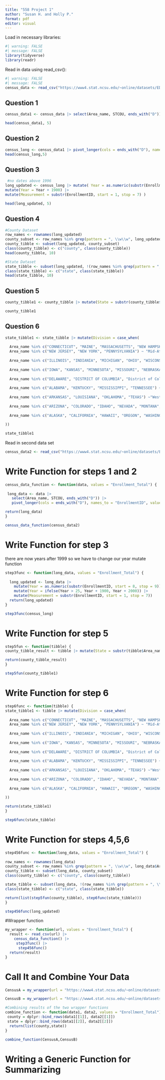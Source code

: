 ```yaml
---
title: "558 Project 1"
author: "Susan H. and Holly P."
format: pdf
editor: visual
---
```


Load in necessary libraries:

```r
#| warning: FALSE
#| message: FALSE
library(tidyverse)
library(readr)


```

Read in data using read_csv():

```r
#| warning: FALSE
#| message: FALSE
census_data <- read_csv("https://www4.stat.ncsu.edu/~online/datasets/EDU01a.csv")


```

## Question 1

```r

census_data1 <- census_data |> select(Area_name, STCOU, ends_with("D")) 

head(census_data1, 5)


```

## Question 2

```r
census_long <- census_data1 |> pivot_longer(cols = ends_with("D"), names_to = "EnrollmentID", values_to = "Enrollment_Total")
head(census_long,5)
```

## Question 3

```r
 #no dates above 1996
long_updated <- census_long |> mutate( Year = as.numeric(substr(EnrollmentID, start = 8, stop = 9))) |> 
mutate(Year = Year + 1900) |> 
mutate(Measurement = substr(EnrollmentID, start = 1, stop = 7) )

head(long_updated, 5)

```

## Question 4

```r
#County Dataset
row_names <- rownames(long_updated)
county_subset <- row_names %in% grep(pattern = ", \\w\\w", long_updated$Area_name)
county_tibble <- subset(long_updated, county_subset)
class(county_tibble) <- c("county", class(county_tibble))
head(county_tibble, 10)

#State Dataset
state_tibble <- subset(long_updated, !(row_names %in% grep(pattern = ", \\w\\w", long_updated$Area_name)))
class(state_tibble) <- c("state", class(state_tibble))
head(state_tibble, 10)
```

## Question 5

```r

county_tibble1 <- county_tibble |> mutate(State = substr(county_tibble$Area_name, start = nchar(Area_name)-1, stop = nchar(Area_name)))

county_tibble1

```

## Question 6

```r

state_tibble1 <- state_tibble |> mutate(Division = case_when(
  
  Area_name %in% c("CONNECTICUT", "MAINE", "MASSACHUSETTS", "NEW HAMPSHIRE", "RHODE ISLAND", "VERMONT") ~ "New England", 
  Area_name %in% c("NEW JERSEY", "NEW YORK", "PENNYSYLVANIA") ~ "Mid-Atlantic", 
  
  Area_name %in% c("ILLINOIS", "INDIANIA", "MICHIGAN", "OHIO", "WISCONSIN") ~ "East North Central", 
  
  Area_name %in% c("IOWA", "KANSAS", "MINNESOTA", "MISSOURI", "NEBRASKA", "NORTH DAKOTA", "SOUTH DAKOTA") ~ "West North Central", 
  
  Area_name %in% c("DELAWARE", "DISTRICT OF COLUMBIA", "District of Columbia", "FLORIDA", "GEORGIA", "MARYLAND", "NORTH CAROLINA", "SOUTH CAROLINA", "VIRGINIA", "WEST VIRGINIA") ~ "South Atlantic", 
  
  Area_name %in% c("ALABAMA", "KENTUCKY", "MISSISSIPPI", "TENNESSEE") ~ "East South Central", 
  
  Area_name %in% c("ARKANSAS", "LOUISIANA", "OKLAHOMA", "TEXAS") ~"West South Central", 
  
  Area_name %in% c("ARIZONA", "COLORADO", "IDAHO", "NEVADA", "MONTANA", "NEW MEXICO", "UTAH", "WYOMING") ~ "Mountain", 
  
  Area_name %in% c("ALASKA", "CALIFORNIA", "HAWAII", "OREGON", "WASHINGTON") ~ "Pacific", .default = "ERROR"
  
))

state_tibble1

```

Read in second data set

```r
census_data2 <- read_csv("https://www4.stat.ncsu.edu/~online/datasets/EDU01b.csv")
```

# Write Function for steps 1 and 2

```r
census_data_function <- function(data, values = "Enrollment_Total") {
  
 long_data <- data |> 
   select(Area_name, STCOU, ends_with("D")) |> 
   pivot_longer(cols = ends_with("D"), names_to = "EnrollmentID", values_to = values)

return(long_data) 
}

```

```r
census_data_function(census_data2)
```

# Write Function for step 3

there are now years after 1999 so we have to change our year mutate function

```r
step3func <- function(long_data, values = "Enrollment_Total") {
  
  long_updated <- long_data |> 
    mutate(Year = as.numeric(substr(EnrollmentID, start = 8, stop = 9))) |>  
    mutate(Year = ifelse(Year > 25, Year + 1900, Year + 2000)) |> 
    mutate(Measurement = substr(EnrollmentID, start = 1, stop = 7))
  return(long_updated)
}

```

```r
step3func(census_long)
```


# Write Function for step 5
```r
step5fun <- function(tibble) {
county_tibble_result <- tibble |> mutate(State = substr(tibble$Area_name, start = nchar(Area_name)-1, stop = nchar(Area_name)))

return(county_tibble_result)
}
```

```r
step5fun(county_tibble1)
```


# Write Function for step 6
```r
step6func <- function(tibble) {
state_tibble1 <- tibble |> mutate(Division = case_when(
  
  Area_name %in% c("CONNECTICUT", "MAINE", "MASSACHUSETTS", "NEW HAMPSHIRE", "RHODE ISLAND", "VERMONT") ~ "New England", 
  Area_name %in% c("NEW JERSEY", "NEW YORK", "PENNYSYLVANIA") ~ "Mid-Atlantic", 
  
  Area_name %in% c("ILLINOIS", "INDIANIA", "MICHIGAN", "OHIO", "WISCONSIN") ~ "East North Central", 
  
  Area_name %in% c("IOWA", "KANSAS", "MINNESOTA", "MISSOURI", "NEBRASKA", "NORTH DAKOTA", "SOUTH DAKOTA") ~ "West North Central", 
  
  Area_name %in% c("DELAWARE", "DISTRICT OF COLUMBIA", "District of Columbia", "FLORIDA", "GEORGIA", "MARYLAND", "NORTH CAROLINA", "SOUTH CAROLINA", "VIRGINIA", "WEST VIRGINIA") ~ "South Atlantic", 
  
  Area_name %in% c("ALABAMA", "KENTUCKY", "MISSISSIPPI", "TENNESSEE") ~ "East South Central", 
  
  Area_name %in% c("ARKANSAS", "LOUISIANA", "OKLAHOMA", "TEXAS") ~"West South Central", 
  
  Area_name %in% c("ARIZONA", "COLORADO", "IDAHO", "NEVADA", "MONTANA", "NEW MEXICO", "UTAH", "WYOMING") ~ "Mountain", 
  
  Area_name %in% c("ALASKA", "CALIFORNIA", "HAWAII", "OREGON", "WASHINGTON") ~ "Pacific", .default = "ERROR"
  
))

return(state_tibble1)
}
```

```r
step6func(state_tibble)
```

# Write Function for steps 4,5,6
```r
step456func <- function(long_data, values = "Enrollment_Total") {
  
row_names <- rownames(long_data)
county_subset <- row_names %in% grep(pattern = ", \\w\\w", long_data$Area_name)
county_tibble <- subset(long_data, county_subset)
class(county_tibble) <- c("county", class(county_tibble))

state_tibble <- subset(long_data, !(row_names %in% grep(pattern = ", \\w\\w", long_data$Area_name)))
class(state_tibble) <- c("state", class(state_tibble))

return(list(step5fun(county_tibble), step6func(state_tibble)))
}
```

```r
step456func(long_updated)
```

#Wrapper function
```r
my_wrapper <- function(url, values = "Enrollment_Total") {
  result <- read_csv(url) |> 
    census_data_function() |> 
     step3func() |> 
      step456func()
  return(result)
}
```


# Call It and Combine Your Data
```r
CensusA = my_wrapper(url = "https://www4.stat.ncsu.edu/~online/datasets/EDU01a.csv", values = "Enrollment_Total")
```

```r
CensusB = my_wrapper(url = "https://www4.stat.ncsu.edu/~online/datasets/EDU01b.csv", values = "Enrollment_Total")
```


```r
#Combining results of the two wrapper functions
combine_function <- function(data1, data2, values = "Enrollment_Total") {
 county = dplyr::bind_rows(data1[[1]], data2[[1]])
 state = dplyr::bind_rows(data1[[2]], data2[[2]])
  return(list(county,state))
}
```

```r
combine_function(CensusA,CensusB)
```

# Writing a Generic Function for Summarizing
```r

```

